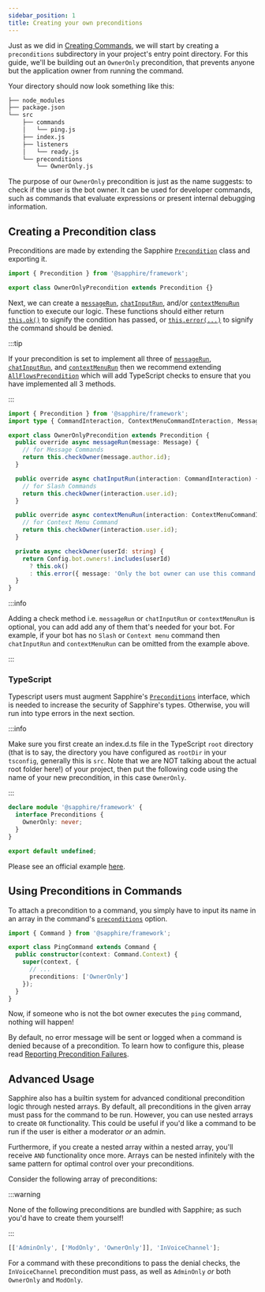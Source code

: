 ```yaml
---
sidebar_position: 1
title: Creating your own preconditions
---
```


Just as we did in [Creating Commands][creating-commands], we will start by creating a `preconditions` subdirectory in
your project's entry point directory. For this guide, we'll be building out an `OwnerOnly` precondition, that prevents
anyone but the application owner from running the command.

Your directory should now look something like this:

```bash {9-10}
├── node_modules
├── package.json
└── src
    ├── commands
    │   └── ping.js
    ├── index.js
    ├── listeners
    │   └── ready.js
    └── preconditions
        └── OwnerOnly.js
```

The purpose of our `OwnerOnly` precondition is just as the name suggests: to check if the user is the bot owner. It can
be used for developer commands, such as commands that evaluate expressions or present internal debugging information.

## Creating a Precondition class

Preconditions are made by extending the Sapphire [`Precondition`][precondition] class and exporting it.

```typescript ts2esm2cjs
import { Precondition } from '@sapphire/framework';

export class OwnerOnlyPrecondition extends Precondition {}
```

Next, we can create a [`messageRun`][preconditionmessagerun], [`chatInputRun`][preconditionchatinputrun], and/or
[`contextMenuRun`][preconditioncontextmenurun] function to execute our logic. These functions should either return
[`this.ok()`][preconditionok] to signify the condition has passed, or [`this.error(...)`][preconditionerror] to signify
the command should be denied.

:::tip

If your precondition is set to implement all three of [`messageRun`][preconditionmessagerun],
[`chatInputRun`][preconditionchatinputrun], and [`contextMenuRun`][preconditioncontextmenurun] then we recommend
extending [`AllFlowsPrecondition`][all-flows-precondition] which will add TypeScript checks to ensure that you have
implemented all 3 methods.

:::

```typescript ts2esm2cjs|{4-17}|{5-17}
import { Precondition } from '@sapphire/framework';
import type { CommandInteraction, ContextMenuCommandInteraction, Message } from 'discord.js';

export class OwnerOnlyPrecondition extends Precondition {
  public override async messageRun(message: Message) {
    // for Message Commands
    return this.checkOwner(message.author.id);
  }

  public override async chatInputRun(interaction: CommandInteraction) {
    // for Slash Commands
    return this.checkOwner(interaction.user.id);
  }

  public override async contextMenuRun(interaction: ContextMenuCommandInteraction) {
    // for Context Menu Command
    return this.checkOwner(interaction.user.id);
  }

  private async checkOwner(userId: string) {
    return Config.bot.owners!.includes(userId)
      ? this.ok()
      : this.error({ message: 'Only the bot owner can use this command!' });
  }
}
```

:::info

Adding a check method i.e. `messageRun` or `chatInputRun` or `contextMenuRun` is optional, you can add add any of them
that's needed for your bot. For example, if your bot has no `Slash` or `Context menu` command then `chatInputRun` and
`contextMenuRun` can be omitted from the example above.

:::

<!--
  TODO: Once we have a dedicated TypeScript page this should link to that instead of a code example.
  Including why augmenting with `never` works and the difference between that and augmenting with an object.
-->

### TypeScript

Typescript users must augment Sapphire's [`Preconditions`][preconditions-interface] interface, which is needed to
increase the security of Sapphire's types. Otherwise, you will run into type errors in the next section.

:::info

Make sure you first create an index.d.ts file in the TypeScript `root` directory (that is to say, the directory you have
configured as `rootDir` in your `tsconfig`, generally this is `src`. Note that we are NOT talking about the actual root
folder here!) of your project, then put the following code using the name of your new precondition, in this case
`OwnerOnly`.

:::

```typescript {2-4} showLineNumbers
declare module '@sapphire/framework' {
  interface Preconditions {
    OwnerOnly: never;
  }
}

export default undefined;
```

Please see an official example [here][preconditions-augment].

## Using Preconditions in Commands

To attach a precondition to a command, you simply have to input its name in an array in the command's
[`preconditions`][preconditions-option] option.

```typescript ts2esm2cjs|{7}|{7}
import { Command } from '@sapphire/framework';

export class PingCommand extends Command {
  public constructor(context: Command.Context) {
    super(context, {
      // ...
      preconditions: ['OwnerOnly']
    });
  }
}
```

Now, if someone who is not the bot owner executes the `ping` command, nothing will happen!

By default, no error message will be sent or logged when a command is denied because of a precondition. To learn how to
configure this, please read [Reporting Precondition Failures][reporting-precondition-failure].

## Advanced Usage

Sapphire also has a builtin system for advanced conditional precondition logic through nested arrays. By default, all
preconditions in the given array must pass for the command to be run. However, you can use nested arrays to create `OR`
functionality. This could be useful if you'd like a command to be run if the user is either a moderator _or_ an admin.

Furthermore, if you create a nested array within a nested array, you'll receive `AND` functionality once more. Arrays
can be nested infinitely with the same pattern for optimal control over your preconditions.

Consider the following array of preconditions:

:::warning

None of the following preconditions are bundled with Sapphire; as such you'd have to create them yourself!

:::

```js
[['AdminOnly', ['ModOnly', 'OwnerOnly']], 'InVoiceChannel'];
```

For a command with these preconditions to pass the denial checks, the `InVoiceChannel` precondition must pass, as well
as `AdminOnly` _or_ both `OwnerOnly` and `ModOnly`.

[all-flows-precondition]: ../../Documentation/api-framework/classes/AllFlowsPrecondition
[creating-commands]: ../getting-started/creating-a-basic-command
[precondition]: ../../Documentation/api-framework/classes/Precondition
[preconditionmessagerun]: ../../Documentation/api-framework/classes/Precondition#messagerun
[preconditionchatinputrun]: ../../Documentation/api-framework/classes/Precondition#chatinputrun
[preconditioncontextmenurun]: ../../Documentation/api-framework/classes/Precondition#contextmenurun
[preconditionok]: ../../Documentation/api-framework/classes/Precondition#ok
[preconditionerror]: ../../Documentation/api-framework/classes/Precondition#error
[preconditions-option]: ../../Documentation/api-framework/interfaces/CommandOptions#preconditions
[preconditions-interface]: ../../Documentation/api-framework/interfaces/Preconditions
[preconditions-augment]:
  https://github.com/sapphiredev/examples/blob/main/examples/with-typescript-recommended/src/preconditions/OwnerOnly.ts#L27-L31
[reporting-precondition-failure]: ./reporting-precondition-failure
